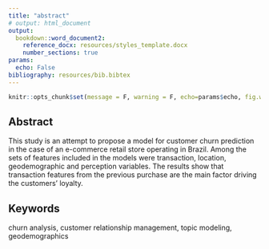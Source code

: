 ---
title: "abstract"
# output: html_document
output: 
  bookdown::word_document2:
    reference_docx: resources/styles_template.docx
    number_sections: true
params:
  echo: False
bibliography: resources/bib.bibtex
---

```{r include=FALSE}
knitr::opts_chunk$set(message = F, warning = F, echo=params$echo, fig.width = 4, fig.height = 2)
```


## Abstract

This study is an attempt to propose a model for customer churn prediction in the case of an e-commerce retail store operating in Brazil. Among the sets of features included in the models were transaction, location, geodemographic and perception variables. The results show that transaction features from the previous purchase are the main factor driving the customers' loyalty. 

## Keywords

churn analysis, customer relationship management, topic modeling, geodemographics